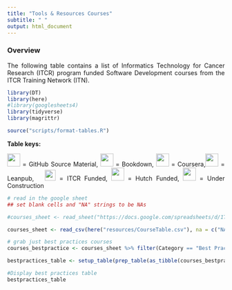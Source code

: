 ```yaml
---
title: "Tools & Resources Courses"
subtitle: " "
output: html_document
---
```


<style type="text/css">
  body{
  text-align: justify;
  text-justify: inter-word;
}
</style>

### **Overview**

The following table contains a list of Informatics Technology for Cancer Research (ITCR) program funded Software Development courses from the ITCR Training Network (ITN).

```r
library(DT)
library(here)
#library(googlesheets4)
library(tidyverse)
library(magrittr)

source("scripts/format-tables.R")
```

**Table keys:**
<div title="Table keys">
<img src="resources/images/githublogo.png"  height="30"> </img> = GitHub Source Material, <img src=resources/images/bookstack.png height="30"> </img> = Bookdown, <img src=resources/images/courseralogo.png height="30"> </img> = Coursera,<img src=resources/images/leanpublogo.png height="30"> </img> = Leanpub, &nbsp; <img src="resources/images/ITCRLogo.png" height="25"> </img> = ITCR Funded, <img src=resources/images/fhlogo.png height="30"></img> = Hutch Funded, <img src=resources/images/underconstruction.png height="30"></img> = Under Construction
</div>

```r
# read in the google sheet
## set blank cells and "NA" strings to be NAs

#courses_sheet <- read_sheet("https://docs.google.com/spreadsheets/d/1TiNdu92hK-0FN8GbmWi_QbdUaX2yJF76yFt2oljm_qE/edit?usp=sharing", na = c("NA", ""))

courses_sheet <- read_csv(here("resources/CourseTable.csv"), na = c("NA", ""))

# grab just best practices courses
courses_bestpractice <- courses_sheet %>% filter(Category == "Best Practices")

bestpractices_table <- setup_table(prep_table(as_tibble(courses_bestpractice), current=TRUE), "Best Practices Courses Currently Available")
```

```r
#Display best practices table
bestpractices_table
```
